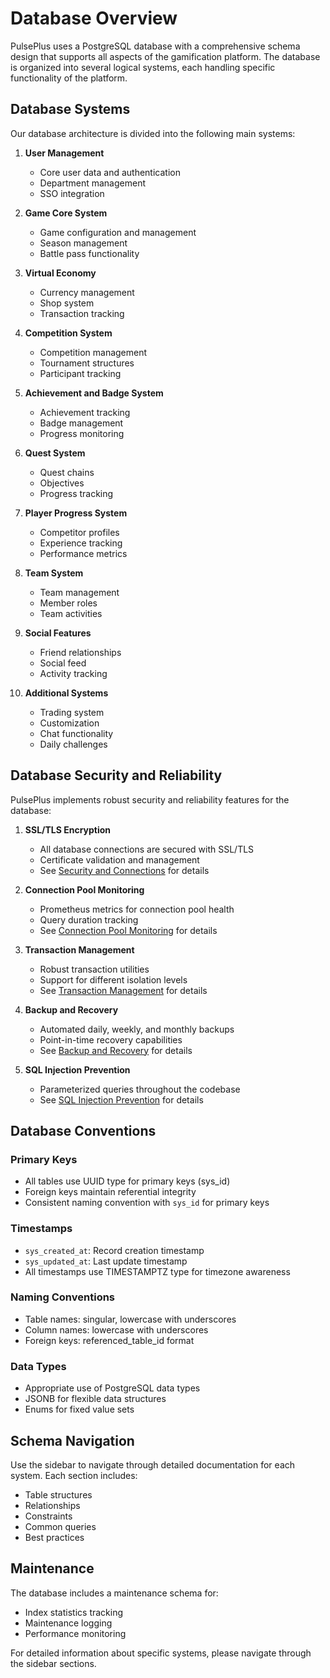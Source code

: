 # Database Overview

PulsePlus uses a PostgreSQL database with a comprehensive schema design that supports all aspects of the gamification platform. The database is organized into several logical systems, each handling specific functionality of the platform.

## Database Systems

Our database architecture is divided into the following main systems:

1. **User Management**
   - Core user data and authentication
   - Department management
   - SSO integration

2. **Game Core System**
   - Game configuration and management
   - Season management
   - Battle pass functionality

3. **Virtual Economy**
   - Currency management
   - Shop system
   - Transaction tracking

4. **Competition System**
   - Competition management
   - Tournament structures
   - Participant tracking

5. **Achievement and Badge System**
   - Achievement tracking
   - Badge management
   - Progress monitoring

6. **Quest System**
   - Quest chains
   - Objectives
   - Progress tracking

7. **Player Progress System**
   - Competitor profiles
   - Experience tracking
   - Performance metrics

8. **Team System**
   - Team management
   - Member roles
   - Team activities

9. **Social Features**
   - Friend relationships
   - Social feed
   - Activity tracking

10. **Additional Systems**
    - Trading system
    - Customization
    - Chat functionality
    - Daily challenges

## Database Security and Reliability

PulsePlus implements robust security and reliability features for the database:

1. **SSL/TLS Encryption**
   - All database connections are secured with SSL/TLS
   - Certificate validation and management
   - See [Security and Connections](/systems/database/guides/security-and-connections#ssltls-configuration) for details

2. **Connection Pool Monitoring**
   - Prometheus metrics for connection pool health
   - Query duration tracking
   - See [Connection Pool Monitoring](/systems/database/guides/security-and-connections#connection-pool-monitoring) for details

3. **Transaction Management**
   - Robust transaction utilities
   - Support for different isolation levels
   - See [Transaction Management](/systems/database/guides/security-and-connections#transaction-management) for details

4. **Backup and Recovery**
   - Automated daily, weekly, and monthly backups
   - Point-in-time recovery capabilities
   - See [Backup and Recovery](/systems/database/guides/security-and-connections#backup-and-recovery) for details

5. **SQL Injection Prevention**
   - Parameterized queries throughout the codebase
   - See [SQL Injection Prevention](/systems/database/guides/security-and-connections#sql-injection-prevention) for details

## Database Conventions

### Primary Keys
- All tables use UUID type for primary keys (sys_id)
- Foreign keys maintain referential integrity
- Consistent naming convention with `sys_id` for primary keys

### Timestamps
- `sys_created_at`: Record creation timestamp
- `sys_updated_at`: Last update timestamp
- All timestamps use TIMESTAMPTZ type for timezone awareness

### Naming Conventions
- Table names: singular, lowercase with underscores
- Column names: lowercase with underscores
- Foreign keys: referenced_table_id format

### Data Types
- Appropriate use of PostgreSQL data types
- JSONB for flexible data structures
- Enums for fixed value sets

## Schema Navigation

Use the sidebar to navigate through detailed documentation for each system. Each section includes:
- Table structures
- Relationships
- Constraints
- Common queries
- Best practices

## Maintenance

The database includes a maintenance schema for:
- Index statistics tracking
- Maintenance logging
- Performance monitoring

For detailed information about specific systems, please navigate through the sidebar sections. 
